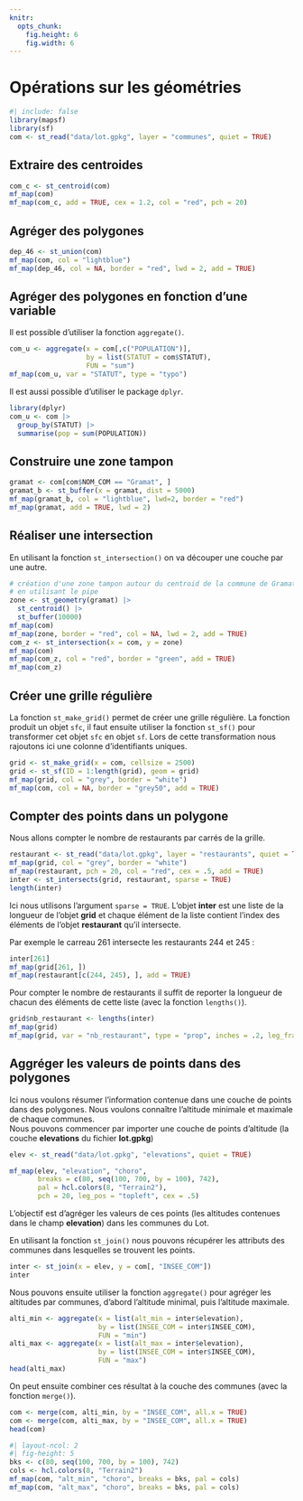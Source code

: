 ```yaml
---
knitr:
  opts_chunk: 
    fig.height: 6 
    fig.width: 6
---
```


# Opérations sur les géométries

```r
#| include: false
library(mapsf)
library(sf)
com <- st_read("data/lot.gpkg", layer = "communes", quiet = TRUE)

```


## Extraire des centroides

```r
com_c <- st_centroid(com)
mf_map(com)
mf_map(com_c, add = TRUE, cex = 1.2, col = "red", pch = 20)
```


## Agréger des polygones

```r
dep_46 <- st_union(com)
mf_map(com, col = "lightblue")
mf_map(dep_46, col = NA, border = "red", lwd = 2, add = TRUE)
```

## Agréger des polygones en fonction d'une variable

Il est possible d'utiliser la fonction `aggregate()`.

```r
com_u <- aggregate(x = com[,c("POPULATION")],
                   by = list(STATUT = com$STATUT),
                   FUN = "sum")
mf_map(com_u, var = "STATUT", type = "typo")
```

Il est aussi possible d'utiliser le package `dplyr`.
```r
library(dplyr)
com_u <- com |> 
  group_by(STATUT) |>
  summarise(pop = sum(POPULATION))
```



## Construire une zone tampon

```r
gramat <- com[com$NOM_COM == "Gramat", ]
gramat_b <- st_buffer(x = gramat, dist = 5000)
mf_map(gramat_b, col = "lightblue", lwd=2, border = "red")
mf_map(gramat, add = TRUE, lwd = 2)
```

## Réaliser une intersection 

En utilisant la fonction `st_intersection()` on va découper une couche par une autre. 

```r
# création d'une zone tampon autour du centroid de la commune de Gramat
# en utilisant le pipe
zone <- st_geometry(gramat) |>
  st_centroid() |>
  st_buffer(10000)
mf_map(com)
mf_map(zone, border = "red", col = NA, lwd = 2, add = TRUE)
com_z <- st_intersection(x = com, y = zone)
mf_map(com)
mf_map(com_z, col = "red", border = "green", add = TRUE)
mf_map(com_z)
```




## Créer une grille régulière

La fonction `st_make_grid()` permet de créer une grille régulière. 
La fonction produit un objet `sfc`, il faut ensuite utiliser la fonction `st_sf()` pour transformer
cet objet `sfc` en objet `sf`. Lors de cette transformation nous rajoutons ici une colonne 
d'identifiants uniques.   

```r
grid <- st_make_grid(x = com, cellsize = 2500)
grid <- st_sf(ID = 1:length(grid), geom = grid)
mf_map(grid, col = "grey", border = "white")
mf_map(com, col = NA, border = "grey50", add = TRUE)
```


## Compter des points dans un polygone

Nous allons compter le nombre de restaurants par carrés de la grille.


```r
restaurant <- st_read("data/lot.gpkg", layer = "restaurants", quiet = TRUE)
mf_map(grid, col = "grey", border = "white")
mf_map(restaurant, pch = 20, col = "red", cex = .5, add = TRUE)
inter <- st_intersects(grid, restaurant, sparse = TRUE)
length(inter)
```

Ici nous utilisons l'argument `sparse = TRUE`. L'objet **inter** est une liste de la longueur de l'objet **grid** et chaque élément de la liste contient l'index des éléments de l'objet **restaurant** qu'il intersecte. 

Par exemple le carreau 261 intersecte les restaurants 244 et 245 : 

```r
inter[261]
mf_map(grid[261, ])
mf_map(restaurant[c(244, 245), ], add = TRUE)
```

Pour compter le nombre de restaurants il suffit de reporter la longueur de chacun des éléments de cette liste (avec la fonction `lengths()`). 

```r
grid$nb_restaurant <- lengths(inter)
mf_map(grid)
mf_map(grid, var = "nb_restaurant", type = "prop", inches = .2, leg_frame = TRUE)
```

## Aggréger les valeurs de points dans des polygones

Ici nous voulons résumer l'information contenue dans une couche de points dans des polygones. Nous voulons connaître l'altitude minimale et maximale de chaque communes.  
Nous pouvons commencer par importer une couche de points d'altitude (la couche **elevations** du fichier **lot.gpkg**) 

```r
elev <- st_read("data/lot.gpkg", "elevations", quiet = TRUE)

mf_map(elev, "elevation", "choro", 
       breaks = c(80, seq(100, 700, by = 100), 742),
       pal = hcl.colors(8, "Terrain2"), 
       pch = 20, leg_pos = "topleft", cex = .5)
```


L'objectif est d'agréger les valeurs de ces points (les altitudes contenues dans le champ **elevation**) dans les communes du Lot. 

En utilisant la fonction `st_join()` nous pouvons récupérer les attributs des communes dans lesquelles se trouvent les points.  



```r
inter <- st_join(x = elev, y = com[, "INSEE_COM"])
inter
```


Nous pouvons ensuite utiliser la fonction `aggregate()` pour agréger les altitudes par communes, d'abord l'altitude minimal, puis l'altitude maximale.


```r
alti_min <- aggregate(x = list(alt_min = inter$elevation),
                      by = list(INSEE_COM = inter$INSEE_COM),
                      FUN = "min")
alti_max <- aggregate(x = list(alt_max = inter$elevation),
                      by = list(INSEE_COM = inter$INSEE_COM),
                      FUN = "max")
head(alti_max)

```

On peut ensuite combiner ces résultat à la couche des communes (avec la fonction `merge()`).

```r
com <- merge(com, alti_min, by = "INSEE_COM", all.x = TRUE)
com <- merge(com, alti_max, by = "INSEE_COM", all.x = TRUE)
head(com)
```

```r
#| layout-ncol: 2
#| fig-height: 5
bks <- c(80, seq(100, 700, by = 100), 742)
cols <- hcl.colors(8, "Terrain2")
mf_map(com, "alt_min", "choro", breaks = bks, pal = cols)
mf_map(com, "alt_max", "choro", breaks = bks, pal = cols)

```


